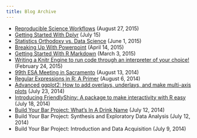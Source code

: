 ```yaml
---
title: Blog Archive
---
```


* [Reproducible Science Workflows](/posts/reproducibleScienceWorkflows.html) (August 27, 2015)  
* [Getting Started With Dplyr](/posts/dplyrGuestPost.html) (July 15)
* [Statistics Orthodoxy vs. Data Science](/posts/statsvsdata.html) (June 1, 2015)
* [Breaking Up With Powerpoint](/posts/beamerPresentations.html) (April 14, 2015)
* [Getting Started With R Markdown](/posts/startRMarkdown) (March 3, 2015)
*	[Writing a Knitr Engine to run code through an interpreter of your choice!](/posts/knitEnginePost.html) (February 24, 2015)
* [99th ESA Meeting in Sacramento](/posts/ESATalk.html) (August 13, 2014)
* [Regular Expressions in R: A Primer](/posts/regexPost.html) (August 6, 2014)
* [Advanced ggplot2: How to add overlays, underlays, and make multi-axis plots](/posts/watermarkPost.html) (July 23, 2014)
* [Introducing FriendlyShiny: A package to make interactivity with R easy](/posts/fS_blogPost.html) (July 18, 2014)
* [Build Your Bar Project: What's In A Drink Name](/posts/dnamegen.html) (July 12, 2014)
* Build Your Bar Project: Synthesis and Exploratory Data Analysis (July 12, 2014)
* Build Your Bar Project: Introduction and Data Acquisition (July 9, 2014)